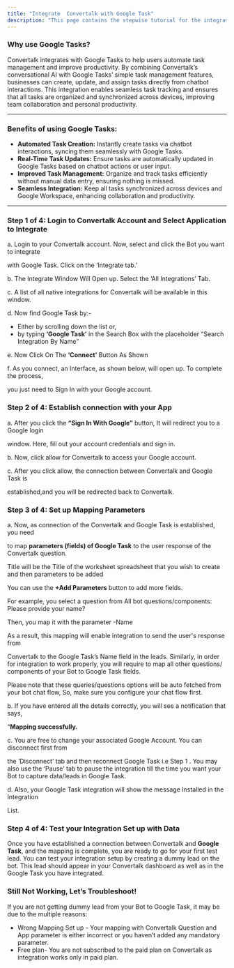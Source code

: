 ```yaml
---
title: "Integrate  Convertalk with Google Task"
description: "This page contains the stepwise tutorial for the integration with  Convertalk"
---
```


### **Why use Google Tasks?**

Convertalk integrates with Google Tasks to help users automate task management and improve productivity. By combining  Convertalk’s conversational AI with Google Tasks’ simple task management features, businesses can create, update, and assign tasks directly from chatbot interactions. This integration enables seamless task tracking and ensures that all tasks are organized and synchronized across devices, improving team collaboration and personal productivity.

---

### **Benefits of using Google Tasks:**

- **Automated Task Creation:** Instantly create tasks via chatbot interactions, syncing them seamlessly with Google Tasks.
- **Real-Time Task Updates:** Ensure tasks are automatically updated in Google Tasks based on chatbot actions or user input.
- **Improved Task Management:** Organize and track tasks efficiently without manual data entry, ensuring nothing is missed.
- **Seamless Integration:** Keep all tasks synchronized across devices and Google Workspace, enhancing collaboration and productivity.

---

### **Step 1 of 4: Login to  Convertalk Account and Select Application to Integrate**

a. Login to your  Convertalk account. Now, select and click the Bot you want to integrate

with Google Task. Click on the ‘Integrate tab.’

b. The Integrate Window Will Open up. Select the ‘All Integrations’ Tab.

c. A list of all native integrations for  Convertalk will be available in this window.

d. Now find Google Task by:-

- Either by scrolling down the list or,
- by typing **‘Google Task’** in the Search Box with the placeholder “Search Integration By Name”

e. Now Click On The **‘Connect’** Button As Shown

f. As you connect, an Interface, as shown below, will open up. To complete the process,

you just need to Sign In with your Google account.

### **Step 2 of 4: Establish connection with your App**

a. After you click the **“Sign In With Google”** button, It will redirect you to a Google login

window. Here, fill out your account credentials and sign in.

b. Now, click allow for  Convertalk to access your Google account.

c. After you click allow, the connection between  Convertalk and Google Task is

established,and you will be redirected back to  Convertalk.

### **Step 3 of 4: Set up Mapping Parameters**

a. Now, as connection of the  Convertalk and Google Task is established, you need

to map **parameters (fields) of Google Task** to the user response of the  Convertalk question.

Title will be the Title of the worksheet spreadsheet that you wish to create and then parameters to be added

You can use the **\+Add Parameters** button to add more fields.

For example, you select a question from All bot questions/components: Please provide your name?

Then, you map it with the parameter -Name

As a result, this mapping will enable integration to send the user's response from

Convertalk to the Google Task’s Name field in the leads. Similarly, in order for integration to work properly, you will require to map all other questions/ components of your Bot to Google Task fields.

Please note that these queries/questions options will be auto fetched from your bot chat flow, So, make sure you configure your chat flow first.

b. If you have entered all the details correctly, you will see a notification that says,

“**Mapping successfully.**

c. You are free to change your associated Google Account. You can disconnect first from

the ‘Disconnect’ tab and then reconnect Google Task i.e Step 1 . You may also use the ‘Pause’ tab to pause the integration till the time you want your Bot to capture data/leads in Google Task.

d. Also, your Google Task integration will show the message Installed in the Integration

List.

### **Step 4 of 4: Test your Integration Set up with Data**

Once you have established a connection between Convertalk and **Google Task**, and the mapping is complete, you are ready to go for your first test lead. You can test your integration setup by creating a dummy lead on the bot. This lead should appear in your  Convertalk dashboard as well as in the Google Task you have integrated.

### **Still Not Working, Let’s Troubleshoot\!**

If you are not getting dummy lead from your Bot to Google Task, it may be due to the multiple reasons:

- Wrong Mapping Set up - Your mapping with  Convertalk Question and App parameter is either incorrect or you haven’t added any mandatory parameter.
- Free plan- You are not subscribed to the paid plan on  Convertalk as integration works only in paid plan.